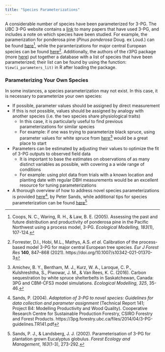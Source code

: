 ```yaml
---
title: "Species Parameterizations"
---
```


A considerable number of species have been parameterized for 3-PG. The UBC 3-PG website contains a [link](3pg.forestry.ubc.ca/3pg-studies/) to many papers that have used 3-PG, and includes a note on which species have been studied. For example, the paramerization for ponderosa pine (*Pinus ponderosa* Doug. ex Loud.) can be found [here](https://www.sciencedirect.com/science/article/pii/S030438000400434X)[^1], while the paramterizations for major central European species can be found [here](https://link.springer.com/article/10.1007/s10342-021-01370-3)[^2]. Additionally, the authors of the r3PG package (more [here](./section_5.qmd)) put together a database with a list of species that have been parameterized; their list can be found by using the function: `View(i_parameters_lit)` in R after loading the package.

[^1]: Coops, N. C., Waring, R. H., & Law, B. E. (2005). Assessing the past and future distribution and productivity of ponderosa pine in the Pacific Northwest using a process model, 3-PG. *Ecological Modelling*, *183*(1), 107-124.

[^2]: Forrester, D.I., Hobi, M.L., Mathys, A.S. *et al.* Calibration of the process-based model 3-PG for major central European tree species. *Eur J Forest Res* **140**, 847–868 (2021). https://doi.org/10.1007/s10342-021-01370-3

### Parameterizing Your Own Species

In some instances, a species parameterization may not exist. In this case, it is necessary to parameterize your own species:

-   If possible, parameter values should be assigned by direct measurement
-   If this is not possible, values should be assigned by analogy with another species (i.e. the two species share physiological traits)
    -   In this case, it is particularly useful to find previous parameterizations for similar species
    -   For example: if one was trying to parameterize black spruce, using parameter values for white spruce from [here](https://www.sciencedirect.com/science/article/pii/S0304380016000107)[^3] would be a great place to start
-   Parameters can be estimated by adjusting their values to optimize the fit of 3-PG outputs to observed field data
    -   It is important to base the estimates on observations of as many distinct variables as possible, with covering a a wide range of conditions
    -   For example: using plot data from trials with a known location and planting date with regular DBH measurements would be an excellent resource for tuning parameterizations
-   A thorough overview of how to address novel species parameterizations is provided [here](https://3pg.sites.olt.ubc.ca/files/2014/04/3-PG-guidelines.TR141.pdf)[^4], by Peter Sands, while additional tips for species parameterization can be found [here](https://www.sciencedirect.com/science/article/pii/S0378112701005862)[^5]

[^3]: Amichev, B. Y., Bentham, M. J., Kurz, W. A., Laroque, C. P., Kulshreshtha, S., Piwowar, J. M., & Van Rees, K. C. (2016). Carbon sequestration by white spruce shelterbelts in Saskatchewan, Canada: 3PG and CBM-CFS3 model simulations. *Ecological Modelling*, *325*, 35-46.

[^4]: Sands, P. (2004). *Adaptation of 3-PG to novel species: Guidelines for data collection and parameter assignment* (Technical Report 141; Project B4: Modelling Productivity and Wood Quality). Cooperative Research Centre for Sustainable Production Forestry, CSIRO Forestry and Forest Products. https://3pg.forestry.ubc.ca/files/2014/04/3-PG-guidelines.TR141.pdf

[^5]: Sands, P. J., & Landsberg, J. J. (2002). Parameterisation of 3-PG for plantation grown Eucalyptus globulus. *Forest Ecology and Management*, *163*(1-3), 273-292.
